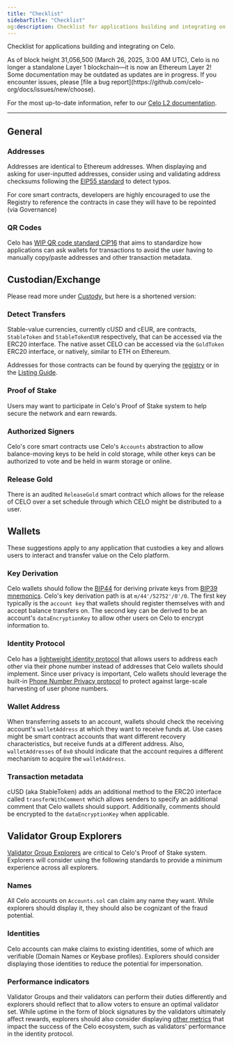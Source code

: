 ```yaml
---
title: "Checklist"
sidebarTitle: "Checklist"
og:description: Checklist for applications building and integrating on Celo.
---
```


Checklist for applications building and integrating on Celo.

<Warning>
As of block height 31,056,500 (March 26, 2025, 3:00 AM UTC), Celo is no longer a standalone Layer 1 blockchain—it is now an Ethereum Layer 2!
Some documentation may be outdated as updates are in progress. If you encounter issues, please [file a bug report](https://github.com/celo-org/docs/issues/new/choose).

For the most up-to-date information, refer to our [Celo L2 documentation](/build#celo-l2-mainnet).
</Warning>

---

## General

### Addresses

Addresses are identical to Ethereum addresses. When displaying and asking for user-inputted addresses, consider using and validating address checksums following the [EIP55 standard](https://github.com/ethereum/EIPs/blob/master/EIPS/eip-55.md) to detect typos.

For core smart contracts, developers are highly encouraged to use the Registry to reference the contracts in case they will have to be repointed (via Governance)

### QR Codes

Celo has [WIP QR code standard CIP16](https://github.com/celo-org/celo-proposals/pull/40) that aims to standardize how applications can ask wallets for transactions to avoid the user having to manually copy/paste addresses and other transaction metadata.

## Custodian/Exchange

Please read more under [Custody](/integration/custody), but here is a shortened version:

### Detect Transfers

Stable-value currencies, currently cUSD and cEUR, are contracts, `StableToken` and `StableTokenEUR` respectively, that can be accessed via the ERC20 interface. The native asset CELO can be accessed via the `GoldToken` ERC20 interface, or natively, similar to ETH on Ethereum.

Addresses for those contracts can be found by querying the [registry](/developer/contractkit/contracts-wrappers-registry) or in the [Listing Guide](/integration/listings).

### Proof of Stake

Users may want to participate in Celo's Proof of Stake system to help secure the network and earn rewards.

### Authorized Signers

Celo's core smart contracts use Celo's `Accounts` abstraction to allow balance-moving keys to be held in cold storage, while other keys can be authorized to vote and be held in warm storage or online.

### Release Gold

There is an audited `ReleaseGold` smart contract which allows for the release of CELO over a set schedule through which CELO might be distributed to a user.

## Wallets

These suggestions apply to any application that custodies a key and allows users to interact and transfer value on the Celo platform.

### Key Derivation

Celo wallets should follow the [BIP44](https://github.com/bitcoin/bips/blob/master/bip-0044.mediawiki) for deriving private keys from [BIP39 mnemonics](https://github.com/bitcoin/bips/blob/master/bip-0039.mediawiki). Celo's key derivation path is at `m/44'/52752'/0'/0`. The first key typically is the `account key` that wallets should register themselves with and accept balance transfers on. The second key can be derived to be an account's `dataEncryptionKey` to allow other users on Celo to encrypt information to.

### Identity Protocol

Celo has a [lightweight identity protocol](/legacy/protocol/identity) that allows users to address each other via their phone number instead of addresses that Celo wallets should implement. Since user privacy is important, Celo wallets should leverage the built-in [Phone Number Privacy protocol](/legacy/protocol/identity/odis-use-case-phone-number-privacy) to protect against large-scale harvesting of user phone numbers.

### Wallet Address

When transferring assets to an account, wallets should check the receiving account's `walletAddress` at which they want to receive funds at. Use cases might be smart contract accounts that want different recovery characteristics, but receive funds at a different address. Also, `walletAddresses` of `0x0` should indicate that the account requires a different mechanism to acquire the `walletAddress`.

### Transaction metadata

cUSD (aka StableToken) adds an additional method to the ERC20 interface called `transferWithComment` which allows senders to specify an additional comment that Celo wallets should support. Additionally, comments should be encrypted to the `dataEncryptionKey` when applicable.

## Validator Group Explorers

[Validator Group Explorers](/what-is-celo/about-celo-l1/validator/validator-explorer) are critical to Celo's Proof of Stake system. Explorers will consider using the following standards to provide a minimum experience across all explorers.

### Names

All Celo accounts on `Accounts.sol` can claim any name they want. While explorers should display it, they should also be cognizant of the fraud potential.

### Identities

Celo accounts can make claims to existing identities, some of which are verifiable (Domain Names or Keybase profiles). Explorers should consider displaying those identities to reduce the potential for impersonation.

### Performance indicators

Validator Groups and their validators can perform their duties differently and explorers should reflect that to allow voters to ensure an optimal validator set. While uptime in the form of block signatures by the validators ultimately affect rewards, explorers should also consider displaying [other metrics](/what-is-celo/about-celo-l1/validator/voting#choosing-a-validator-group) that impact the success of the Celo ecosystem, such as validators' performance in the identity protocol.